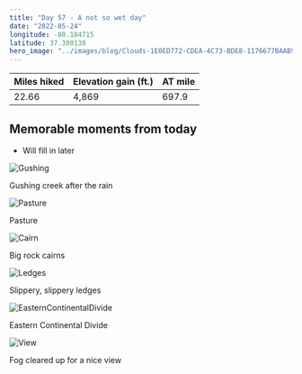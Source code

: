 ```yaml
---
title: "Day 57 - A not so wet day"
date: "2022-05-24"
longitude: -80.184715
latitude: 37.380138
hero_image: "../images/blog/Clouds-1E0ED772-CDEA-4C73-BDE8-1176677BAAB9-20220527091719.png"
---
```


| Miles hiked | Elevation gain (ft.) | AT mile |
| ----------- | -------------- | -------- |
| 22.66 | 4,869 | 697.9 |

## Memorable moments from today
- Will fill in later


![Gushing](../images/blog/Gushing-1E0ED772-CDEA-4C73-BDE8-1176677BAAB9-20220527092026.png)

<figcaption>Gushing creek after the rain</figcaption>

![Pasture](../images/blog/Pasture-1E0ED772-CDEA-4C73-BDE8-1176677BAAB9-20220527092038.png)

<figcaption>Pasture</figcaption>

![Cairn](../images/blog/Cairn-1E0ED772-CDEA-4C73-BDE8-1176677BAAB9-20220527092051.png)

<figcaption>Big rock cairns</figcaption>

![Ledges](../images/blog/Ledges-1E0ED772-CDEA-4C73-BDE8-1176677BAAB9-20220527092104.png)

<figcaption>Slippery, slippery ledges</figcaption>

![EasternContinentalDivide](../images/blog/EasternContinentalDivide-1E0ED772-CDEA-4C73-BDE8-1176677BAAB9-20220527092115.png)

<figcaption>Eastern Continental Divide</figcaption>

![View](../images/blog/View-1E0ED772-CDEA-4C73-BDE8-1176677BAAB9-20220527092136.png)

<figcaption>Fog cleared up for a nice view</figcaption>

